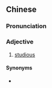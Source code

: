{{also|笃学}}
==Chinese==
{{zh-forms|s=笃学}}

===Pronunciation===
{{zh-pron
|m=dǔxué
|cat=a
}}

===Adjective===
{{zh-adj}}

# [[studious]]

====Synonyms====
* {{zh-l|好學}}